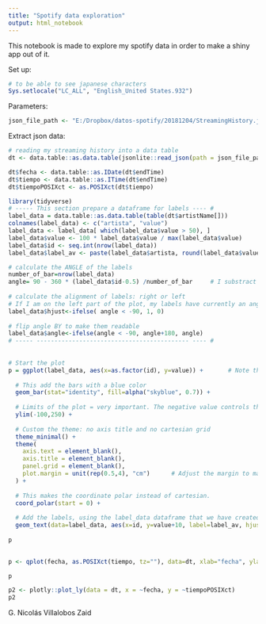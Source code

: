 ```yaml
---
title: "Spotify data exploration"
output: html_notebook
---
```


This notebook is made to explore my spotify data in order to make a shiny app out of it.

Set up:

```r
# to be able to see japanese characters
Sys.setlocale("LC_ALL", "English_United States.932")
```

Parameters:

```r
json_file_path <- "E:/Dropbox/datos-spotify/20181204/StreamingHistory.json"
```

Extract json data:

```r
# reading my streaming history into a data table
dt <- data.table::as.data.table(jsonlite::read_json(path = json_file_path, simplifyVector = TRUE))
```

```r
dt$fecha <- data.table::as.IDate(dt$endTime)
dt$tiempo <- data.table::as.ITime(dt$endTime)
dt$tiempoPOSIXct <- as.POSIXct(dt$tiempo)              
```


```r
library(tidyverse)
# ----- This section prepare a dataframe for labels ---- #
label_data = data.table::as.data.table(table(dt$artistName[]))
colnames(label_data) <- c("artista", "value")
label_data <- label_data[ which(label_data$value > 50), ]
label_data$value <- 100 * label_data$value / max(label_data$value)
label_data$id <- seq.int(nrow(label_data))
label_data$label_av <- paste(label_data$artista, round(label_data$value, digits = 0))

# calculate the ANGLE of the labels
number_of_bar=nrow(label_data)
angle= 90 - 360 * (label_data$id-0.5) /number_of_bar     # I substract 0.5 because the letter must have the angle of the center of the bars. Not extreme right(1) or extreme left (0)
 
# calculate the alignment of labels: right or left
# If I am on the left part of the plot, my labels have currently an angle < -90
label_data$hjust<-ifelse( angle < -90, 1, 0)
 
# flip angle BY to make them readable
label_data$angle<-ifelse(angle < -90, angle+180, angle)
# ----- ------------------------------------------- ---- #
 
 
# Start the plot
p = ggplot(label_data, aes(x=as.factor(id), y=value)) +       # Note that id is a factor. If x is numeric, there is some space between the first bar
  
  # This add the bars with a blue color
  geom_bar(stat="identity", fill=alpha("skyblue", 0.7)) +
  
  # Limits of the plot = very important. The negative value controls the size of the inner circle, the positive one is useful to add size over each bar
  ylim(-100,250) +
  
  # Custom the theme: no axis title and no cartesian grid
  theme_minimal() +
  theme(
    axis.text = element_blank(),
    axis.title = element_blank(),
    panel.grid = element_blank(),
    plot.margin = unit(rep(0.5,4), "cm")      # Adjust the margin to make in sort labels are not truncated!
  ) +
  
  # This makes the coordinate polar instead of cartesian.
  coord_polar(start = 0) +
  
  # Add the labels, using the label_data dataframe that we have created before
  geom_text(data=label_data, aes(x=id, y=value+10, label=label_av, hjust=hjust), color="black", fontface="bold",alpha=0.6, size=2, angle= label_data$angle, inherit.aes = FALSE )
 
p
 
```

```r

p <- qplot(fecha, as.POSIXct(tiempo, tz=""), data=dt, xlab="fecha", ylab="tiempo")

p
```

```r
p2 <- plotly::plot_ly(data = dt, x = ~fecha, y = ~tiempoPOSIXct)
p2
```


G. Nicolás Villalobos Zaid


